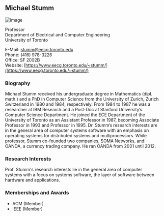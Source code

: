 ## Michael Stumm

![image](./images/stumm.jpg)

Professor<br/>
Department of Electrical and Computer Engineering<br/>
University of Toronto

E-Mail: [stumm@eecg.toronto.edu](mailto:stumm@eecg.toronto.edu)<br/>
Phone: (416) 978-3226<br/>
Office: SF 2002B<br/>
Website: [https://www.eecg.toronto.edu/~stumm/](https://www.eecg.toronto.edu/~stumm/)

### Biography

Michael Stumm received his undergraduate degree in Mathematics (dipl. math.)  and a PhD in Computer Science from the University of Zurich, Zurich Switzerland in 1980 and 1984, respectively. From 1984 to 1987 he was a researcher at IBM Research and a Post-Doc at Stanford University’s Computer Science Department. He joined the ECE Department of the University of Toronto as an Assistant Professor in 1987, becoming Associate Professor in 1993 and Professor in 1995. Dr. Stumm’s research interests are in the general area of computer systems software with an emphasis on operating systems for distributed systems and multiprocessors. While professor, Stumm co-founded two companies, SOMA Networks, and OANDA, a currency trading company. He ran OANDA from 2001 until 2012.

### Research Interests

Prof. Stumm's research interests lie in the general area of computer systems with a focus on systems software, the layer of software between hardware and applications.

### Memberships and Awards

- ACM (Member)
- IEEE (Member)
